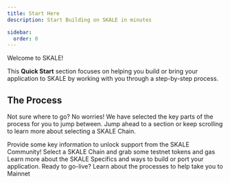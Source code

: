 ```yaml
---
title: Start Here
description: Start Building on SKALE in minutes

sidebar:
  order: 0
---
```



Welcome to SKALE!

This **Quick Start** section focuses on helping you build or bring your application
to SKALE by working with you through a step-by-step process.

## The Process

Not sure where to go? No worries! We have selected the key parts of the process
for you to jump between. Jump ahead to a section or keep scrolling to learn more about 
selecting a SKALE Chain.

<CardGrid stagger>
	<a style="text-decoration: none;"href="https://skale-notion-manager.onrender.com/dapp/form" target="_blank">
		<Card title="1. Complete Onboarding Form">
			Provide some key information to unlock support from the SKALE Community!
		</Card>
	</a>
	<a style="text-decoration: none;"href="/quick-start/select-a-chain">
		<Card title="2. Select a SKALE Chain">
			Select a SKALE Chain and grab some testnet tokens and gas
		</Card>
	</a>
	<a style="text-decoration: none;"href="/quick-start/build">
		<Card title="3. Build">
			Learn more about the SKALE Specifics and ways to build or port your application.
		</Card>
	</a>
	<a style="text-decoration: none;"href="/quick-start/go-live">
		<Card title="4. Go-Live Process">
			Ready to go-live? Learn about the processes to help take you to Mainnet
		</Card>
	</a>
</CardGrid>
